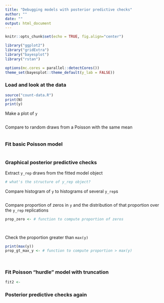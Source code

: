 ```yaml
---
title: "Debugging models with posterior predictive checks"
author: ""
date: ""
output: html_document
---
```


```r
knitr::opts_chunk$set(echo = TRUE, fig.align="center")
```

```r
library("ggplot2")
library("gridExtra")
library("bayesplot")
library("rstan")
```

```r
options(mc.cores = parallel::detectCores())
theme_set(bayesplot::theme_default(y_lab = FALSE))
```


### Load and look at the data

```r
source("count-data.R")
print(N)
print(y)
```

Make a plot of `y`

```r


```

Compare to random draws from a Poisson with the same mean

```r


```


### Fit basic Poisson model
```r


```

### Graphical posterior predictive checks

Extract `y_rep` draws from the fitted model object

```r


# what's the structure of y_rep object?
```

Compare histogram of `y` to histograms of several `y_rep`s

```r


```

Compare proportion of zeros in `y` and the distribution of that proportion 
over the `y_rep` replications

```r
prop_zero <- # function to compute proportion of zeros

  
```

Check the proportion greater than `max(y)`

```r
print(max(y))
prop_gt_max_y <- # function to compute proportion > max(y)

  
```

### Fit Poisson "hurdle" model with truncation

```r
fit2 <- 
```

### Posterior predictive checks again

```r

```
